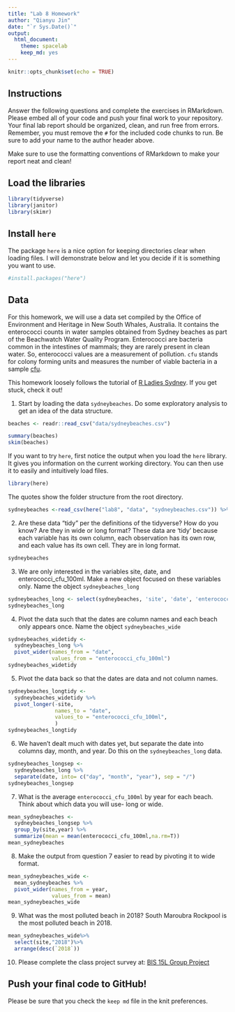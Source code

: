```yaml
---
title: "Lab 8 Homework"
author: "Qianyu Jin"
date: "`r Sys.Date()`"
output:
  html_document: 
    theme: spacelab
    keep_md: yes
---
```


```r
knitr::opts_chunk$set(echo = TRUE)
```

## Instructions
Answer the following questions and complete the exercises in RMarkdown. Please embed all of your code and push your final work to your repository. Your final lab report should be organized, clean, and run free from errors. Remember, you must remove the `#` for the included code chunks to run. Be sure to add your name to the author header above.  

Make sure to use the formatting conventions of RMarkdown to make your report neat and clean!  

## Load the libraries
```r
library(tidyverse)
library(janitor)
library(skimr)
``` 

## Install `here`
The package `here` is a nice option for keeping directories clear when loading files. I will demonstrate below and let you decide if it is something you want to use.  
```r
#install.packages("here")
```

## Data
For this homework, we will use a data set compiled by the Office of Environment and Heritage in New South Whales, Australia. It contains the enterococci counts in water samples obtained from Sydney beaches as part of the Beachwatch Water Quality Program. Enterococci are bacteria common in the intestines of mammals; they are rarely present in clean water. So, enterococci values are a measurement of pollution. `cfu` stands for colony forming units and measures the number of viable bacteria in a sample [cfu](https://en.wikipedia.org/wiki/Colony-forming_unit).   

This homework loosely follows the tutorial of [R Ladies Sydney](https://rladiessydney.org/). If you get stuck, check it out!  

1. Start by loading the data `sydneybeaches`. Do some exploratory analysis to get an idea of the data structure.
```r
beaches <- readr::read_csv("data/sydneybeaches.csv")
```
```r
summary(beaches)
skim(beaches)
```

If you want to try `here`, first notice the output when you load the `here` library. It gives you information on the current working directory. You can then use it to easily and intuitively load files.
```r
library(here)
```

The quotes show the folder structure from the root directory.
```r
sydneybeaches <-read_csv(here("lab8", "data", "sydneybeaches.csv")) %>% janitor::clean_names()
```

2. Are these data "tidy" per the definitions of the tidyverse? How do you know? Are they in wide or long format?
These data are 'tidy' because each variable has its own column, each observation has its own row, and each value has its own cell. They are in long format.
```r
sydneybeaches
```

3. We are only interested in the variables site, date, and enterococci_cfu_100ml. Make a new object focused on these variables only. Name the object `sydneybeaches_long`
```r
sydneybeaches_long <- select(sydneybeaches, 'site', 'date', 'enterococci_cfu_100ml')
sydneybeaches_long
```


4. Pivot the data such that the dates are column names and each beach only appears once. Name the object `sydneybeaches_wide`
```r
sydneybeaches_widetidy <- 
  sydneybeaches_long %>% 
  pivot_wider(names_from = "date",
              values_from = "enterococci_cfu_100ml")
sydneybeaches_widetidy
```


5. Pivot the data back so that the dates are data and not column names.
```r
sydneybeaches_longtidy <-  
  sydneybeaches_widetidy %>% 
  pivot_longer(-site, 
               names_to = "date", 
               values_to = "enterococci_cfu_100ml",
               )
sydneybeaches_longtidy
```


6. We haven't dealt much with dates yet, but separate the date into columns day, month, and year. Do this on the `sydneybeaches_long` data.
```r
sydneybeaches_longsep <- 
  sydneybeaches_long %>% 
  separate(date, into= c("day", "month", "year"), sep = "/")
sydneybeaches_longsep
```


7. What is the average `enterococci_cfu_100ml` by year for each beach. Think about which data you will use- long or wide.

```r
mean_sydneybeaches <- 
  sydneybeaches_longsep %>% 
  group_by(site,year) %>% 
  summarize(mean = mean(enterococci_cfu_100ml,na.rm=T))
mean_sydneybeaches
```


8. Make the output from question 7 easier to read by pivoting it to wide format.
```r
mean_sydneybeaches_wide <- 
  mean_sydneybeaches %>% 
  pivot_wider(names_from = year,
              values_from = mean)
mean_sydneybeaches_wide
```


9. What was the most polluted beach in 2018?
South Maroubra Rockpool is the most polluted beach in 2018.
```r
mean_sydneybeaches_wide%>%
  select(site,"2018")%>%
  arrange(desc(`2018`))
```


10. Please complete the class project survey at: [BIS 15L Group Project](https://forms.gle/H2j69Z3ZtbLH3efW6)


## Push your final code to GitHub!
Please be sure that you check the `keep md` file in the knit preferences.   